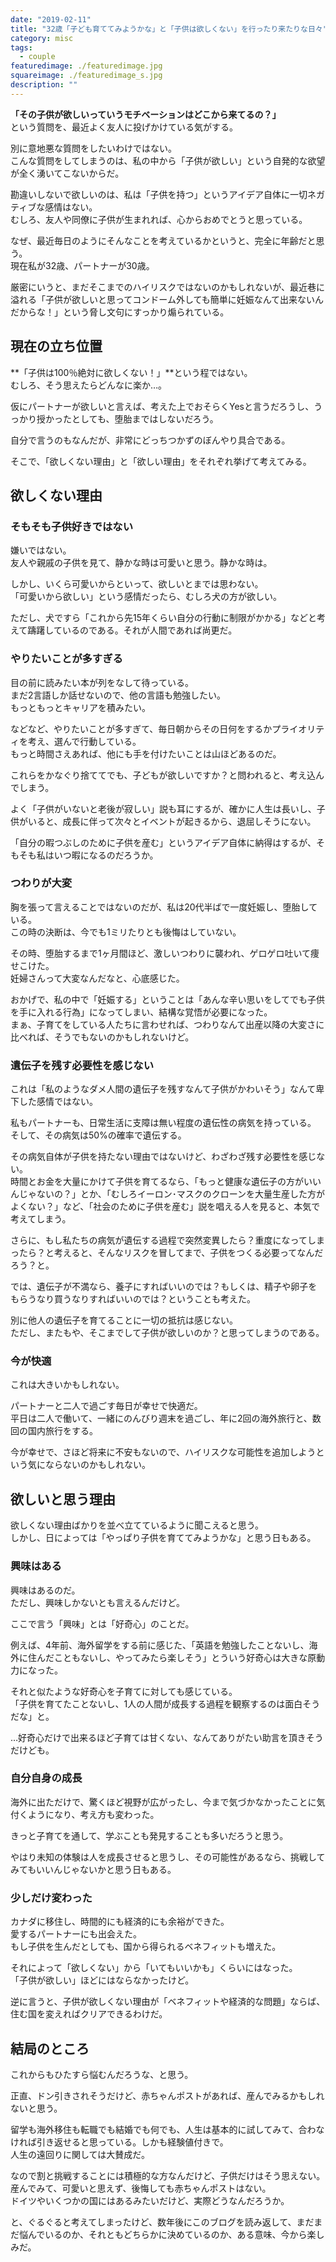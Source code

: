 ```yaml
---
date: "2019-02-11"
title: "32歳「子ども育ててみようかな」と「子供は欲しくない」を行ったり来たりな日々"
category: misc
tags:
  - couple
featuredimage: ./featuredimage.jpg
squareimage: ./featuredimage_s.jpg
description: ""
---
```


**「その子供が欲しいっていうモチベーションはどこから来てるの？」**  
という質問を、最近よく友人に投げかけている気がする。

別に意地悪な質問をしたいわけではない。  
こんな質問をしてしまうのは、私の中から「子供が欲しい」という自発的な欲望が全く湧いてこないからだ。

勘違いしないで欲しいのは、私は「子供を持つ」というアイデア自体に一切ネガティブな感情はない。  
むしろ、友人や同僚に子供が生まれれば、心からおめでとうと思っている。

なぜ、最近毎日のようにそんなことを考えているかというと、完全に年齢だと思う。  
現在私が32歳、パートナーが30歳。

厳密にいうと、まだそこまでのハイリスクではないのかもしれないが、最近巷に溢れる「子供が欲しいと思ってコンドーム外しても簡単に妊娠なんて出来ないんだからな！」という脅し文句にすっかり煽られている。

## 現在の立ち位置

**「子供は100％絶対に欲しくない！」**という程ではない。  
むしろ、そう思えたらどんなに楽か…。

仮にパートナーが欲しいと言えば、考えた上でおそらくYesと言うだろうし、うっかり授かったとしても、堕胎まではしないだろう。

自分で言うのもなんだが、非常にどっちつかずのぼんやり具合である。

そこで、「欲しくない理由」と「欲しい理由」をそれぞれ挙げて考えてみる。

## 欲しくない理由

### そもそも子供好きではない

嫌いではない。  
友人や親戚の子供を見て、静かな時は可愛いと思う。静かな時は。

しかし、いくら可愛いからといって、欲しいとまでは思わない。  
「可愛いから欲しい」という感情だったら、むしろ犬の方が欲しい。

ただし、犬ですら「これから先15年くらい自分の行動に制限がかかる」などと考えて躊躇しているのである。それが人間であれば尚更だ。

### やりたいことが多すぎる

目の前に読みたい本が列をなして待っている。  
まだ2言語しか話せないので、他の言語も勉強したい。  
もっともっとキャリアを積みたい。

などなど、やりたいことが多すぎて、毎日朝からその日何をするかプライオリティを考え、選んで行動している。  
もっと時間さえあれば、他にも手を付けたいことは山ほどあるのだ。

これらをかなぐり捨ててでも、子どもが欲しいですか？と問われると、考え込んでしまう。

よく「子供がいないと老後が寂しい」説も耳にするが、確かに人生は長いし、子供がいると、成長に伴って次々とイベントが起きるから、退屈しそうにない。

「自分の暇つぶしのために子供を産む」というアイデア自体に納得はするが、そもそも私はいつ暇になるのだろうか。

### つわりが大変

胸を張って言えることではないのだが、私は20代半ばで一度妊娠し、堕胎している。  
この時の決断は、今でも1ミリたりとも後悔はしていない。

その時、堕胎するまで1ヶ月間ほど、激しいつわりに襲われ、ゲロゲロ吐いて痩せこけた。  
妊婦さんって大変なんだなと、心底感じた。

おかげで、私の中で「妊娠する」ということは「あんな辛い思いをしてでも子供を手に入れる行為」になってしまい、結構な覚悟が必要になった。  
まぁ、子育てをしている人たちに言わせれば、つわりなんて出産以降の大変さに比べれば、そうでもないのかもしれないけど。

### 遺伝子を残す必要性を感じない

これは「私のようなダメ人間の遺伝子を残すなんて子供がかわいそう」なんて卑下した感情ではない。

私もパートナーも、日常生活に支障は無い程度の遺伝性の病気を持っている。  
そして、その病気は50%の確率で遺伝する。

その病気自体が子供を持たない理由ではないけど、わざわざ残す必要性を感じない。  
時間とお金を大量にかけて子供を育てるなら、「もっと健康な遺伝子の方がいいんじゃないの？」とか、「むしろイーロン･マスクのクローンを大量生産した方がよくない？」など、「社会のために子供を産む」説を唱える人を見ると、本気で考えてしまう。

さらに、もし私たちの病気が遺伝する過程で突然変異したら？重度になってしまったら？と考えると、そんなリスクを冒してまで、子供をつくる必要ってなんだろう？と。

では、遺伝子が不満なら、養子にすればいいのでは？もしくは、精子や卵子をもらうなり買うなりすればいいのでは？ということも考えた。

別に他人の遺伝子を育てることに一切の抵抗は感じない。  
ただし、またもや、そこまでして子供が欲しいのか？と思ってしまうのである。

### 今が快適

これは大きいかもしれない。

パートナーと二人で過ごす毎日が幸せで快適だ。  
平日は二人で働いて、一緒にのんびり週末を過ごし、年に2回の海外旅行と、数回の国内旅行をする。

今が幸せで、さほど将来に不安もないので、ハイリスクな可能性を追加しようという気にならないのかもしれない。

## 欲しいと思う理由

欲しくない理由ばかりを並べ立てているように聞こえると思う。  
しかし、日によっては「やっぱり子供を育ててみようかな」と思う日もある。

### 興味はある

興味はあるのだ。  
ただし、興味しかないとも言えるんだけど。

ここで言う「興味」とは「好奇心」のことだ。

例えば、4年前、海外留学をする前に感じた、「英語を勉強したことないし、海外に住んだこともないし、やってみたら楽しそう」とういう好奇心は大きな原動力になった。

それと似たような好奇心を子育てに対しても感じている。  
「子供を育てたことないし、1人の人間が成長する過程を観察するのは面白そうだな」と。

…好奇心だけで出来るほど子育ては甘くない、なんてありがたい助言を頂きそうだけども。

### 自分自身の成長

海外に出ただけで、驚くほど視野が広がったし、今まで気づかなかったことに気付くようになり、考え方も変わった。

きっと子育てを通して、学ぶことも発見することも多いだろうと思う。

やはり未知の体験は人を成長させると思うし、その可能性があるなら、挑戦してみてもいいんじゃないかと思う日もある。

### 少しだけ変わった

カナダに移住し、時間的にも経済的にも余裕ができた。  
愛するパートナーにも出会えた。  
もし子供を生んだとしても、国から得られるベネフィットも増えた。

それによって「欲しくない」から「いてもいいかも」くらいにはなった。  
「子供が欲しい」ほどにはならなかったけど。

逆に言うと、子供が欲しくない理由が「ベネフィットや経済的な問題」ならば、住む国を変えればクリアできるわけだ。

## 結局のところ

これからもひたすら悩むんだろうな、と思う。

正直、ドン引きされそうだけど、赤ちゃんポストがあれば、産んでみるかもしれないと思う。

留学も海外移住も転職でも結婚でも何でも、人生は基本的に試してみて、合わなければ引き返せると思っている。しかも経験値付きで。  
人生の遠回りに関しては大賛成だ。

なので割と挑戦することには積極的な方なんだけど、子供だけはそう思えない。  
産んでみて、可愛いと思えず、後悔しても赤ちゃんポストはない。  
ドイツやいくつかの国にはあるみたいだけど、実際どうなんだろうか。

と、ぐるぐると考えてしまったけど、数年後にこのブログを読み返して、まだまだ悩んでいるのか、それともどちらかに決めているのか、ある意味、今から楽しみだ。